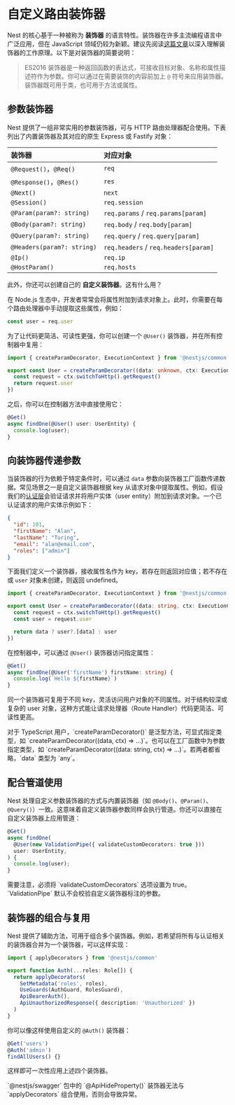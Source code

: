 # 自定义路由装饰器

Nest 的核心基于一种被称为 **装饰器** 的语言特性。装饰器在许多主流编程语言中广泛应用，但在 JavaScript 领域仍较为新颖。建议先阅读[这篇文章](https://medium.com/google-developers/exploring-es7-decorators-76ecb65fb841)以深入理解装饰器的工作原理。以下是对装饰器的简要说明：

> ES2016 装饰器是一种返回函数的表达式，可接收目标对象、名称和属性描述符作为参数。你可以通过在需要装饰的内容前加上 `@` 符号来应用装饰器。装饰器既可用于类，也可用于方法或属性。

## 参数装饰器

Nest 提供了一组非常实用的参数装饰器，可与 HTTP 路由处理器配合使用。下表列出了内置装饰器及其对应的原生 Express 或 Fastify 对象：

| 装饰器                     | 对应对象                             |
| :------------------------- | :----------------------------------- |
| `@Request()`，`@Req()`     | `req`                                |
| `@Response()`，`@Res()`    | `res`                                |
| `@Next()`                  | `next`                               |
| `@Session()`               | `req.session`                        |
| `@Param(param?: string)`   | `req.params` / `req.params[param]`   |
| `@Body(param?: string)`    | `req.body` / `req.body[param]`       |
| `@Query(param?: string)`   | `req.query` / `req.query[param]`     |
| `@Headers(param?: string)` | `req.headers` / `req.headers[param]` |
| `@Ip()`                    | `req.ip`                             |
| `@HostParam()`             | `req.hosts`                          |

此外，你还可以创建自己的 **自定义装饰器**。这有什么用？

在 Node.js 生态中，开发者常常会将属性附加到请求对象上。此时，你需要在每个路由处理器中手动提取这些属性，例如：

```ts
const user = req.user
```

为了让代码更简洁、可读性更强，你可以创建一个 `@User()` 装饰器，并在所有控制器中复用：

```ts filename='user.decorator.ts'
import { createParamDecorator, ExecutionContext } from '@nestjs/common'

export const User = createParamDecorator((data: unknown, ctx: ExecutionContext) => {
  const request = ctx.switchToHttp().getRequest()
  return request.user
})
```

之后，你可以在控制器方法中直接使用它：

```ts
@Get()
async findOne(@User() user: UserEntity) {
  console.log(user);
}
```

## 向装饰器传递参数

当装饰器的行为依赖于特定条件时，可以通过 `data` 参数向装饰器工厂函数传递数据。常见场景之一是自定义装饰器根据 key 从请求对象中提取属性。例如，假设我们的[认证层](/techniques/authentication#implementing-passport-strategies)会验证请求并将用户实体（user entity）附加到请求对象。一个已认证请求的用户实体示例如下：

```json
{
  "id": 101,
  "firstName": "Alan",
  "lastName": "Turing",
  "email": "alan@email.com",
  "roles": ["admin"]
}
```

下面我们定义一个装饰器，接收属性名作为 key，若存在则返回对应值；若不存在或 `user` 对象未创建，则返回 undefined。

```ts filename='user.decorator.ts'
import { createParamDecorator, ExecutionContext } from '@nestjs/common'

export const User = createParamDecorator((data: string, ctx: ExecutionContext) => {
  const request = ctx.switchToHttp().getRequest()
  const user = request.user

  return data ? user?.[data] : user
})
```

在控制器中，可以通过 `@User()` 装饰器访问指定属性：

```ts
@Get()
async findOne(@User('firstName') firstName: string) {
  console.log(`Hello ${firstName}`)
}
```

同一个装饰器可复用于不同 key，灵活访问用户对象的不同属性。对于结构较深或复杂的 user 对象，这种方式能让请求处理器（Route Handler）代码更简洁、可读性更高。

<CalloutInfo>
  对于 TypeScript 用户，`createParamDecorator<T>()` 是泛型方法，可显式指定类型，如 `createParamDecorator<string>((data, ctx) => ...)`。也可以在工厂函数中为参数指定类型，如 `createParamDecorator((data: string, ctx) => ...)`。若两者都省略，`data` 类型为 `any`。
</CalloutInfo>

## 配合管道使用

Nest 处理自定义参数装饰器的方式与内置装饰器（如 `@Body()`、`@Param()`、`@Query()`）一致。这意味着自定义装饰器参数同样会执行管道。你还可以直接在自定义装饰器上应用管道：

```ts
@Get()
async findOne(
  @User(new ValidationPipe({ validateCustomDecorators: true }))
  user: UserEntity,
) {
  console.log(user);
}
```

<CalloutInfo>
  需要注意，必须将 `validateCustomDecorators` 选项设置为 true。`ValidationPipe`
  默认不会校验自定义装饰器标注的参数。
</CalloutInfo>

## 装饰器的组合与复用

Nest 提供了辅助方法，可用于组合多个装饰器。例如，若希望将所有与认证相关的装饰器合并为一个装饰器，可以这样实现：

```ts filename='auth.decorator.ts'
import { applyDecorators } from '@nestjs/common'

export function Auth(...roles: Role[]) {
  return applyDecorators(
    SetMetadata('roles', roles),
    UseGuards(AuthGuard, RolesGuard),
    ApiBearerAuth(),
    ApiUnauthorizedResponse({ description: 'Unauthorized' })
  )
}
```

你可以像这样使用自定义的 `@Auth()` 装饰器：

```ts
@Get('users')
@Auth('admin')
findAllUsers() {}
```

这样即可一次性应用上述四个装饰器。

<CalloutInfo type="warning">
  `@nestjs/swagger` 包中的 `@ApiHideProperty()` 装饰器无法与 `applyDecorators`
  组合使用，否则会导致异常。
</CalloutInfo>
